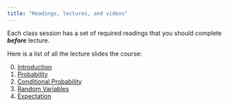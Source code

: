 ```yaml
---
title: "Readings, lectures, and videos"
---
```


 

Each class session has a set of required readings that you should complete ***before*** lecture. 


Here is a list of all the lecture slides the course:

0. [Introduction](/files/slides/00_intro_handout.pdf)
1. [Probability](/files/slides/01_probability_handout.pdf)
2. [Conditional Probability](/files/slides/02_conditional_probability_handout.pdf)
3. [Random Variables](/files/slides/03_variables_handout.pdf)
4. [Expectation](/files/slides/04_expectation_handout.pdf)
<!-- 5. [Continuous Random Variables](/files/slides/05_continuous_handout.pdf) -->
<!-- 6. [Multivariate Distributions](/files/slides/06_multivariate_handout.pdf) -->
<!-- 7. [Conditional Expectation](/files/slides/07_cond_exp_handout.pdf) -->
<!-- 8. [Sampling and Estimation](/files/slides/08_sampling_handout.pdf) -->
<!-- 9. [Asymptotics](/files/slides/09_asymptotics_handout.pdf) -->
<!-- 10. [Hypothesis Tests](/files/slides/10_hypothesis_tests_handout.pdf) -->
<!-- 11. [Linear Regression](/files/slides/11_linear_model_handout.pdf) -->
<!-- 12. [Algebra of Least Squares](/files/slides/12_least_squares_handout.pdf) -->
<!-- 13. [Statistics of Least Squares](/files/slides/13_ols_properties_handout.pdf) -->
<!-- 14. [Panel and Clustered Data](/files/slides/14_clustering_panel_handout.pdf) -->
